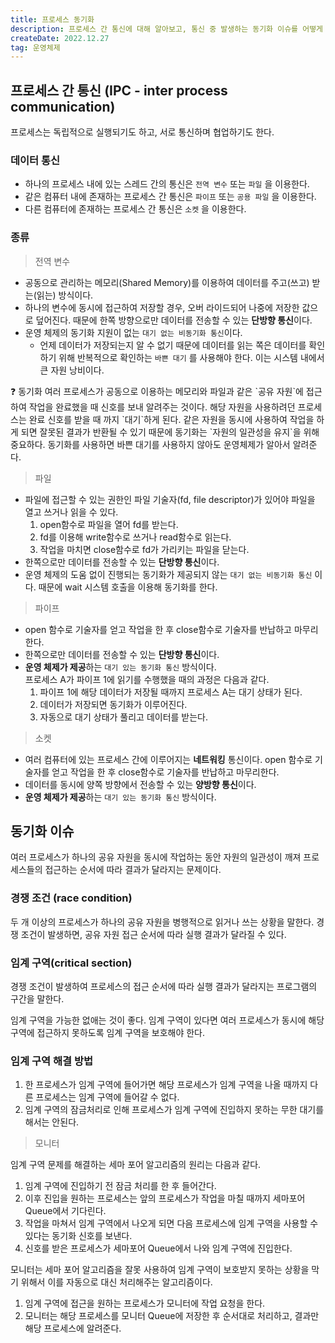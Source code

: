 ```yaml
---
title: 프로세스 동기화
description: 프로세스 간 통신에 대해 알아보고, 통신 중 발생하는 동기화 이슈를 어떻게 해결하는 지 알아보자.
createDate: 2022.12.27
tag: 운영체제
---
```


## 프로세스 간 통신 (IPC - inter process communication)

프로세스는 독립적으로 실행되기도 하고, 서로 통신하며 협업하기도 한다.

### 데이터 통신

- 하나의 프로세스 내에 있는 스레드 간의 통신은 `전역 변수` 또는 `파일` 을 이용한다.
- 같은 컴퓨터 내에 존재하는 프로세스 간 통신은 `파이프` 또는 `공용 파일` 을 이용한다.
- 다른 컴퓨터에 존재하는 프로세스 간 통신은 `소켓` 을 이용한다.

### 종류

> 전역 변수

- 공동으로 관리하는 메모리(Shared Memory)를 이용하여 데이터를 주고(쓰고) 받는(읽는) 방식이다.
- 하나의 변수에 동시에 접근하여 저장할 경우, 오버 라이드되어 나중에 저장한 값으로 덮어진다. 때문에 한쪽 방향으로만 데이터를 전송할 수 있는 **단방향 통신**이다.
- 운영 체제의 동기화 지원이 없는 `대기 없는 비동기화 통신`이다.
  - 언제 데이터가 저장되는지 알 수 없기 때문에 데이터를 읽는 쪽은 데이터를 확인하기 위해 반복적으로 확인하는 `바쁜 대기` 를 사용해야 한다. 이는 시스템 내에서 큰 자원 낭비이다.

<aside>
❓ 동기화  
여러 프로세스가 공동으로 이용하는 메모리와 파일과 같은 `공유 자원`에 접근하여 작업을 완료했을 때 신호를 보내 알려주는 것이다. 해당 자원을 사용하려던 프로세스는 완료 신호를 받을 때 까지 `대기`하게 된다. 같은 자원을 동시에 사용하여 작업을 하게 되면 잘못된 결과가 반환될 수 있기 때문에 동기화는 `자원의 일관성을 유지`을 위해 중요하다.
동기화를 사용하면 바쁜 대기를 사용하지 않아도 운영체제가 알아서 알려준다.

</aside>

> 파일

- 파일에 접근할 수 있는 권한인 파일 기술자(fd, file descriptor)가 있어야 파일을 열고 쓰거나 읽을 수 있다.
  1. open함수로 파일을 열어 fd를 받는다.
  2. fd를 이용해 write함수로 쓰거나 read함수로 읽는다.
  3. 작업을 마치면 close함수로 fd가 가리키는 파일을 닫는다.
- 한쪽으로만 데이터를 전송할 수 있는 **단방향 통신**이다.
- 운영 체제의 도움 없이 진행되는 동기화가 제공되지 않는 `대기 없는 비동기화 통신` 이다. 때문에 wait 시스템 호출을 이용해 동기화를 한다.

> 파이프

- open 함수로 기술자를 얻고 작업을 한 후 close함수로 기술자를 반납하고 마무리한다.
- 한쪽으로만 데이터를 전송할 수 있는 **단방향 통신**이다.
- **운영 체제가 제공**하는 `대기 있는 동기화 통신` 방식이다.  
  프로세스 A가 파이프 1에 읽기를 수행했을 때의 과정은 다음과 같다.
  1. 파이프 1에 해당 데이터가 저장될 때까지 프로세스 A는 대기 상태가 된다.
  2. 데이터가 저장되면 동기화가 이루어진다.
  3. 자동으로 대기 상태가 풀리고 데이터를 받는다.

> 소켓

- 여러 컴퓨터에 있는 프로세스 간에 이루어지는 **네트워킹** 통신이다.
  open 함수로 기술자를 얻고 작업을 한 후 close함수로 기술자를 반납하고 마무리한다.
- 데이터를 동시에 양쪽 방향에서 전송할 수 있는 **양방향 통신**이다.
- **운영 체제가 제공**하는 `대기 있는 동기화 통신` 방식이다.

## 동기화 이슈

여러 프로세스가 하나의 공유 자원을 동시에 작업하는 동안 자원의 일관성이 깨져 프로세스들의 접근하는 순서에 따라 결과가 달라지는 문제이다.

### 경쟁 조건 (race condition)

두 개 이상의 프로세스가 하나의 공유 자원을 병행적으로 읽거나 쓰는 상황을 말한다. 경쟁 조건이 발생하면, 공유 자원 접근 순서에 따라 실행 결과가 달라질 수 있다.

### 임계 구역(critical section)

경쟁 조건이 발생하여 프로세스의 접근 순서에 따라 실행 결과가 달라지는 프로그램의 구간을 말한다.

임계 구역을 가능한 없애는 것이 좋다. 임계 구역이 있다면 여러 프로세스가 동시에 해당 구역에 접근하지 못하도록 임계 구역을 보호해야 한다.

### 임계 구역 해결 방법

1. 한 프로세스가 임계 구역에 들어가면 해당 프로세스가 임계 구역을 나올 때까지 다른 프로세스는 임계 구역에 들어갈 수 없다.
2. 임계 구역의 잠금처리로 인해 프로세스가 임계 구역에 진입하지 못하는 무한 대기를 해서는 안된다.

> 모니터

임계 구역 문제를 해결하는 세마 포어 알고리즘의 원리는 다음과 같다.

1. 임계 구역에 진입하기 전 잠금 처리를 한 후 들어간다.
2. 이후 진입을 원하는 프로세스는 앞의 프로세스가 작업을 마칠 때까지 세마포어 Queue에서 기다린다.
3. 작업을 마쳐서 임계 구역에서 나오게 되면 다음 프로세스에 임계 구역을 사용할 수 있다는 동기화 신호를 보낸다.
4. 신호를 받은 프로세스가 세마포어 Queue에서 나와 임계 구역에 진입한다.

모니터는 세마 포어 알고리즘을 잘못 사용하여 임계 구역이 보호받지 못하는 상황을 막기 위해서 이를 자동으로 대신 처리해주는 알고리즘이다.

1. 임계 구역에 접근을 원하는 프로세스가 모니터에 작업 요청을 한다.
2. 모니터는 해당 프로세스를 모니터 Queue에 저장한 후 순서대로 처리하고, 결과만 해당 프로세스에 알려준다.
